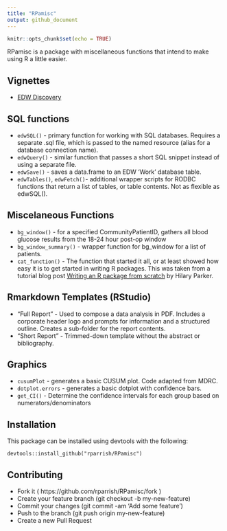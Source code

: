 ```yaml
---
title: "RPamisc"
output: github_document
---
```


```r
knitr::opts_chunk$set(echo = TRUE)
```

RPamisc is a package with miscellaneous functions that intend to make using R a little easier. 

## Vignettes
 - [EDW Discovery](http://htmlpreview.github.io/?https://github.com/rparrish/RPamisc/blob/master/vignettes/EDW_Discovery.html)

## SQL functions
 - `edwSQL()` - primary function for working with SQL databases. Requires a separate .sql file, which is passed to the named resource (alias for a database connection name).
 - `edwQuery()` - similar function that passes a short SQL snippet instead of using a separate file. 
 - `edwSave()` - saves a data.frame to an EDW 'Work' database table.
 - `edwTables()`, `edwFetch()`- additional wrapper scripts for RODBC functions that return a list of tables, or table contents. Not as flexible as edwSQL(). 


## Miscelaneous Functions
 - `bg_window()` - for a specified CommunityPatientID, gathers all blood glucose results from the 18-24 hour post-op window  
 - `bg_window_summary()` - wrapper function for bg_window for a list of patients.
 - `cat_function()` - The function that started it all, or at least showed how easy it is to get started in writing R packages. This was taken from a tutorial blog post [Writing an R package from scratch](https://hilaryparker.com/2014/04/29/writing-an-r-package-from-scratch/) by Hilary Parker. 
 
 
## Rmarkdown Templates (RStudio)

- "Full Report" - Used to compose a data analysis in PDF. Includes a corporate header logo and prompts for information and a structured outline. Creates a sub-folder for the report contents.
- "Short Report" - Trimmed-down template without the abstract or bibliography. 

## Graphics
 - `cusumPlot` - generates a basic CUSUM plot. Code adapted from MDRC.
 - `dotplot.errors` - generates a basic dotplot with confidence bars.
 - `get_CI()` - Determine the confidence intervals for each group based on numerators/denominators


## Installation  


This package can be installed using devtools with the following:

    devtools::install_github("rparrish/RPamisc")
 
## Contributing

- Fork it ( https://github.com/rparrish/RPamisc/fork )
- Create your feature branch (git checkout -b my-new-feature)
- Commit your changes (git commit -am 'Add some feature')
- Push to the branch (git push origin my-new-feature)
- Create a new Pull Request

